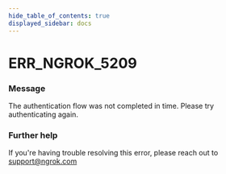 ```yaml
---
hide_table_of_contents: true
displayed_sidebar: docs
---
```



# ERR_NGROK_5209

### Message

The authentication flow was not completed in time. Please try authenticating again.

<ErrorDetails error="err_ngrok_5209" />

### Further help

If you're having trouble resolving this error, please reach out to [support@ngrok.com](mailto:support@ngrok.com?subject=Help%20with%20ERR_NGROK_5209)


